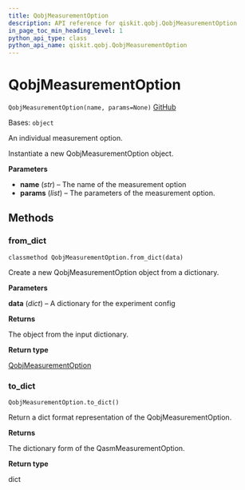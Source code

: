 ```yaml
---
title: QobjMeasurementOption
description: API reference for qiskit.qobj.QobjMeasurementOption
in_page_toc_min_heading_level: 1
python_api_type: class
python_api_name: qiskit.qobj.QobjMeasurementOption
---
```


# QobjMeasurementOption

<span id="qiskit.qobj.QobjMeasurementOption" />

`QobjMeasurementOption(name, params=None)` [GitHub](https://github.com/qiskit/qiskit/tree/stable/0.21/qiskit/qobj/pulse_qobj.py "view source code")

Bases: `object`

An individual measurement option.

Instantiate a new QobjMeasurementOption object.

**Parameters**

*   **name** (*str*) – The name of the measurement option
*   **params** (*list*) – The parameters of the measurement option.

## Methods

### from\_dict

<span id="qiskit.qobj.QobjMeasurementOption.from_dict" />

`classmethod QobjMeasurementOption.from_dict(data)`

Create a new QobjMeasurementOption object from a dictionary.

**Parameters**

**data** (*dict*) – A dictionary for the experiment config

**Returns**

The object from the input dictionary.

**Return type**

[QobjMeasurementOption](qiskit.qobj.QobjMeasurementOption "qiskit.qobj.QobjMeasurementOption")

### to\_dict

<span id="qiskit.qobj.QobjMeasurementOption.to_dict" />

`QobjMeasurementOption.to_dict()`

Return a dict format representation of the QobjMeasurementOption.

**Returns**

The dictionary form of the QasmMeasurementOption.

**Return type**

dict

